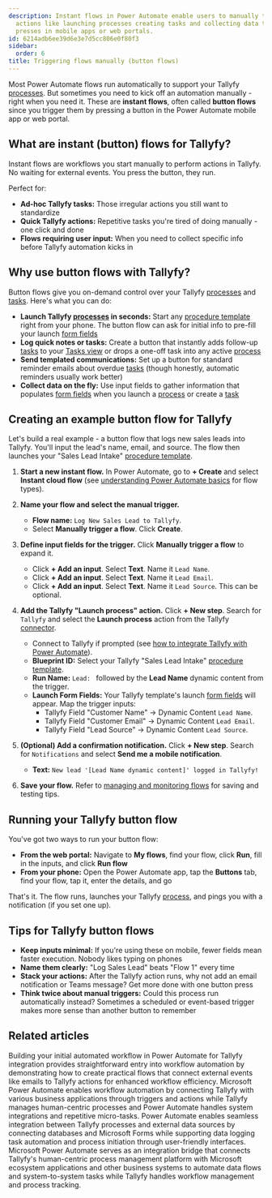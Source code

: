 ```yaml
---
description: Instant flows in Power Automate enable users to manually trigger Tallyfy
  actions like launching processes creating tasks and collecting data through button
  presses in mobile apps or web portals.
id: 6214adb6ee39d6e3e7d5cc806e0f80f3
sidebar:
  order: 6
title: Triggering flows manually (button flows)
---
```



Most Power Automate flows run automatically to support your Tallyfy [processes](/products/pro/tracking-and-tasks/processes/). But sometimes you need to kick off an automation manually - right when you need it. These are **instant flows**, often called **button flows** since you trigger them by pressing a button in the Power Automate mobile app or web portal.

## What are instant (button) flows for Tallyfy?

Instant flows are workflows you start manually to perform actions in Tallyfy. No waiting for external events. You press the button, they run.

Perfect for:

*   **Ad-hoc Tallyfy tasks:** Those irregular actions you still want to standardize
*   **Quick Tallyfy actions:** Repetitive tasks you're tired of doing manually - one click and done
*   **Flows requiring user input:** When you need to collect specific info before Tallyfy automation kicks in

## Why use button flows with Tallyfy?

Button flows give you on-demand control over your Tallyfy [processes](/products/pro/tracking-and-tasks/processes/) and [tasks](/products/pro/tracking-and-tasks/tasks/). Here's what you can do:

*   **Launch Tallyfy [processes](/products/pro/tracking-and-tasks/processes/) in seconds:** Start any [procedure template](/products/pro/documenting/templates/) right from your phone. The button flow can ask for initial info to pre-fill your launch [form fields](/products/pro/tracking-and-tasks/tasks/what-are-form-fields-in-tallyfy/)
*   **Log quick notes or tasks:** Create a button that instantly adds follow-up [tasks](/products/pro/tracking-and-tasks/tasks/) to your [Tasks view](/products/pro/tracking-and-tasks/tasks-view/) or drops a one-off task into any active [process](/products/pro/tracking-and-tasks/processes/)
*   **Send templated communications:** Set up a button for standard reminder emails about overdue [tasks](/products/pro/tracking-and-tasks/tasks/) (though honestly, automatic reminders usually work better)
*   **Collect data on the fly:** Use input fields to gather information that populates [form fields](/products/pro/tracking-and-tasks/tasks/what-are-form-fields-in-tallyfy/) when you launch a [process](/products/pro/tracking-and-tasks/processes/) or create a [task](/products/pro/tracking-and-tasks/tasks/)

## Creating an example button flow for Tallyfy

Let's build a real example - a button flow that logs new sales leads into Tallyfy. You'll input the lead's name, email, and source. The flow then launches your "Sales Lead Intake" [procedure template](/products/pro/documenting/templates/).

<Steps>

1.  **Start a new instant flow.**
    In Power Automate, go to **+ Create** and select **Instant cloud flow** (see [understanding Power Automate basics](/products/pro/integrations/middleware/power-automate/understanding-power-automate-basics/) for flow types).

2.  **Name your flow and select the manual trigger.**
    *   **Flow name:** `Log New Sales Lead to Tallyfy`.
    *   Select **Manually trigger a flow**. Click **Create**.



3.  **Define input fields for the trigger.**
    Click **Manually trigger a flow** to expand it.
    *   Click **+ Add an input**. Select **Text**. Name it `Lead Name`.
    *   Click **+ Add an input**. Select **Text**. Name it `Lead Email`.
    *   Click **+ Add an input**. Select **Text**. Name it `Lead Source`. This can be optional.



4.  **Add the Tallyfy "Launch process" action.**
    Click **+ New step**. Search for `Tallyfy` and select the **Launch process** action from the Tallyfy [connector](/products/pro/integrations/middleware/power-automate/how-can-i-integrate-tallyfy-with-microsoft-power-automate/).
    *   Connect to Tallyfy if prompted (see [how to integrate Tallyfy with Power Automate](/products/pro/integrations/middleware/power-automate/how-can-i-integrate-tallyfy-with-microsoft-power-automate/)).
    *   **Blueprint ID:** Select your Tallyfy "Sales Lead Intake" [procedure template](/products/pro/documenting/templates/).
    *   **Run Name:** `Lead: ` followed by the **Lead Name** dynamic content from the trigger.
    *   **Launch Form Fields:** Your Tallyfy template's launch [form fields](/products/pro/tracking-and-tasks/tasks/what-are-form-fields-in-tallyfy/) will appear. Map the trigger inputs:
        *   Tallyfy Field "Customer Name" -> Dynamic Content `Lead Name`.
        *   Tallyfy Field "Customer Email" -> Dynamic Content `Lead Email`.
        *   Tallyfy Field "Lead Source" -> Dynamic Content `Lead Source`.



5.  **(Optional) Add a confirmation notification.**
    Click **+ New step**. Search for `Notifications` and select **Send me a mobile notification**.
    *   **Text:** `New lead '[Lead Name dynamic content]' logged in Tallyfy!`

6.  **Save your flow.** Refer to [managing and monitoring flows](/products/pro/integrations/middleware/power-automate/managing-and-monitoring-power-automate-flows/) for saving and testing tips.

</Steps>

## Running your Tallyfy button flow

You've got two ways to run your button flow:

*   **From the web portal:** Navigate to **My flows**, find your flow, click **Run**, fill in the inputs, and click **Run flow**
*   **From your phone:** Open the Power Automate app, tap the **Buttons** tab, find your flow, tap it, enter the details, and go

That's it. The flow runs, launches your Tallyfy [process](/products/pro/tracking-and-tasks/processes/), and pings you with a notification (if you set one up).

## Tips for Tallyfy button flows

*   **Keep inputs minimal:** If you're using these on mobile, fewer fields mean faster execution. Nobody likes typing on phones
*   **Name them clearly:** "Log Sales Lead" beats "Flow 1" every time
*   **Stack your actions:** After the Tallyfy action runs, why not add an email notification or Teams message? Get more done with one button press
*   **Think twice about manual triggers:** Could this process run automatically instead? Sometimes a scheduled or event-based trigger makes more sense than another button to remember


## Related articles
<CardGrid>
<LinkTitleCard header="<b>Power Automate > Creating your first flow in Power Automate</b>" href="/products/pro/integrations/middleware/power-automate/creating-your-first-flow-in-power-automate/" > Building your initial automated workflow in Power Automate for Tallyfy integration provides straightforward entry into workflow automation by demonstrating how to create practical flows that connect external events like emails to Tallyfy actions for enhanced workflow efficiency. </LinkTitleCard>
<LinkTitleCard header="<b>Power Automate > Understanding Power Automate basics</b>" href="/products/pro/integrations/middleware/power-automate/understanding-power-automate-basics/" > Microsoft Power Automate enables workflow automation by connecting Tallyfy with various business applications through triggers and actions while Tallyfy manages human-centric processes and Power Automate handles system integrations and repetitive micro-tasks. </LinkTitleCard>
<LinkTitleCard header="<b>Power Automate > Connecting Power Automate to external data sources</b>" href="/products/pro/integrations/middleware/power-automate/connecting-power-automate-to-external-data/" > Power Automate enables seamless integration between Tallyfy processes and external data sources by connecting databases and Microsoft Forms while supporting data logging task automation and process initiation through user-friendly interfaces. </LinkTitleCard>
<LinkTitleCard header="<b>Middleware > Power Automate</b>" href="/products/pro/integrations/middleware/power-automate/" > Microsoft Power Automate serves as an integration bridge that connects Tallyfy's human-centric process management platform with Microsoft ecosystem applications and other business systems to automate data flows and system-to-system tasks while Tallyfy handles workflow management and process tracking. </LinkTitleCard>
</CardGrid>